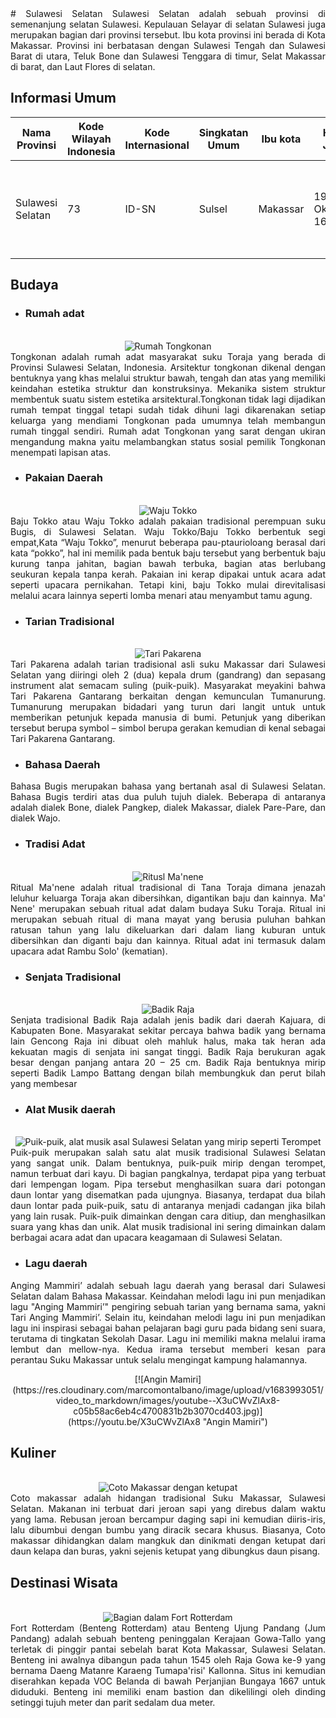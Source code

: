 <div align="justify">
   # Sulawesi Selatan
   Sulawesi Selatan adalah sebuah provinsi di semenanjung selatan Sulawesi. Kepulauan Selayar di selatan Sulawesi juga merupakan bagian dari provinsi tersebut. Ibu kota provinsi ini berada di Kota Makassar. Provinsi ini berbatasan dengan Sulawesi Tengah dan Sulawesi Barat di utara, Teluk Bone dan Sulawesi Tenggara di timur, Selat Makassar di barat, dan Laut Flores di selatan.

   ## Informasi Umum
   | Nama Provinsi  | Kode Wilayah Indonesia | Kode Internasional | Singkatan Umum | Ibu kota |   Hari Jadi   | Lambang                                                              |
   |----------------|------------------------|--------------------|----------------|----------|---------------|----------------------------------------------------------------------|
   |Sulawesi Selatan|           73           |       ID-SN        | Sulsel         | Makassar |19 Oktober 1669| <div align="center"><img alt="Lambang" width="150" src="https://upload.wikimedia.org/wikipedia/commons/thumb/6/67/Coat_of_arms_of_South_Sulawesi.svg/90px-Coat_of_arms_of_South_Sulawesi.svg.png"/></div> |

   ## Budaya

   - ### Rumah adat
   <br/>
   <div align="center"><img alt="Rumah Tongkonan" src="https://upload.wikimedia.org/wikipedia/commons/thumb/e/ed/Tongkonan_Toraja.jpg/330px-Tongkonan_Toraja.jpg"/></div>
   Tongkonan adalah rumah adat masyarakat suku Toraja yang berada di Provinsi Sulawesi Selatan, Indonesia. Arsitektur tongkonan dikenal dengan bentuknya yang khas melalui struktur bawah, tengah dan atas yang memiliki keindahan estetika struktur dan konstruksinya. Mekanika sistem struktur membentuk suatu sistem estetika arsitektural.Tongkonan tidak lagi dijadikan rumah tempat tinggal tetapi sudah tidak dihuni lagi dikarenakan setiap keluarga yang mendiami Tongkonan pada umumnya telah membangun rumah tinggal sendiri. Rumah adat Tongkonan yang sarat dengan ukiran mengandung makna yaitu melambangkan status sosial pemilik Tongkonan menempati lapisan atas.
   
   - ### Pakaian Daerah
   <br/>
   <div align="center"><img alt="Waju Tokko" src="https://upload.wikimedia.org/wikipedia/commons/thumb/a/af/Pengantin_bugis_-_panoramio.jpg/121px-Pengantin_bugis_-_panoramio.jpg"/></div>
   Baju Tokko atau Waju Tokko adalah pakaian tradisional perempuan suku Bugis, di Sulawesi Selatan. Waju Tokko/Baju Tokko berbentuk segi empat,Kata “Waju Tokko”, menurut beberapa pau-ptaurioloang berasal dari kata “pokko”, hal ini memilik pada bentuk baju tersebut yang berbentuk baju kurung tanpa jahitan, bagian bawah terbuka, bagian atas berlubang seukuran kepala tanpa kerah. Pakaian ini kerap dipakai untuk acara adat seperti upacara pernikahan. Tetapi kini, baju Tokko mulai direvitalisasi melalui acara lainnya seperti lomba menari atau menyambut tamu agung.
   
   - ### Tarian Tradisional
   <br/>
   <div align="center"><img alt="Tari Pakarena" src="https://upload.wikimedia.org/wikipedia/commons/thumb/c/c4/Performing_pakarena_dance.jpg/330px-Performing_pakarena_dance.jpg"/></div>
   Tari Pakarena adalah tarian tradisional asli suku Makassar dari Sulawesi Selatan yang diiringi oleh 2 (dua) kepala drum (gandrang) dan sepasang instrument alat semacam suling (puik-puik). Masyarakat meyakini bahwa Tari Pakarena Gantarang berkaitan dengan kemunculan Tumanurung. Tumanurung merupakan bidadari yang turun dari langit untuk untuk memberikan petunjuk kepada manusia di bumi. Petunjuk yang diberikan tersebut berupa symbol – simbol berupa gerakan kemudian di kenal sebagai Tari Pakarena Gantarang.

   - ### Bahasa Daerah
   Bahasa Bugis merupakan bahasa yang bertanah asal di Sulawesi Selatan. Bahasa Bugis terdiri atas dua puluh tujuh dialek. Beberapa di antaranya adalah dialek Bone, dialek Pangkep, dialek Makassar, dialek Pare-Pare, dan dialek Wajo. 
   
   - ### Tradisi Adat
   <br/>
   <div align="center"><img alt="Ritusl Ma'nene" src="https://upload.wikimedia.org/wikipedia/commons/thumb/7/78/Manene_Tradisi_Ganti_Baju_Mayat_di_Tana_Toraja.jpg/330px-Manene_Tradisi_Ganti_Baju_Mayat_di_Tana_Toraja.jpg"/></div>
   Ritual Ma'nene adalah ritual tradisional di Tana Toraja dimana jenazah leluhur keluarga Toraja akan dibersihkan, digantikan baju dan kainnya. Ma' Nene' merupakan sebuah ritual adat dalam budaya Suku Toraja. Ritual ini merupakan sebuah ritual di mana mayat yang berusia puluhan bahkan ratusan tahun yang lalu dikeluarkan dari dalam liang kuburan untuk dibersihkan dan diganti baju dan kainnya. Ritual adat ini termasuk dalam upacara adat Rambu Solo' (kematian).
   
   - ### Senjata Tradisional
   <br/>
   <div align="center"><img alt="Badik Raja" src="https://cdnwpedutorenews.gramedia.net/wp-content/uploads/2022/06/30135808/image003-4.png"/></div>
   Senjata tradisional Badik Raja adalah jenis badik dari daerah Kajuara, di Kabupaten Bone. Masyarakat sekitar percaya bahwa badik yang bernama lain Gencong Raja ini dibuat oleh mahluk halus, maka tak heran ada kekuatan magis di senjata ini sangat tinggi. Badik Raja berukuran agak besar dengan panjang antara 20 – 25 cm. Badik Raja bentuknya mirip seperti Badik Lampo Battang dengan bilah membungkuk dan perut bilah yang membesar
   
   - ### Alat Musik daerah
   <br/>
   <div align="center"><img alt="Puik-puik, alat musik asal Sulawesi Selatan yang mirip seperti Terompet" src="https://i0.wp.com/berandasulsel.com/wp-content/uploads/2020/06/puik-puik.jpg?resize=766%2C476&ssl=1"/></div>
   Puik-puik merupakan salah satu alat musik tradisional Sulawesi Selatan yang sangat unik. Dalam bentuknya, puik-puik mirip dengan terompet, namun terbuat dari kayu. Di bagian pangkalnya, terdapat pipa yang terbuat dari lempengan logam. Pipa tersebut menghasilkan suara dari potongan daun lontar yang disematkan pada ujungnya. Biasanya, terdapat dua bilah daun lontar pada puik-puik, satu di antaranya menjadi cadangan jika bilah yang lain rusak. Puik-puik dimainkan dengan cara ditiup, dan menghasilkan suara yang khas dan unik. Alat musik tradisional ini sering dimainkan dalam berbagai acara adat dan upacara keagamaan di Sulawesi Selatan. 
   
   - ### Lagu daerah
   Anging Mammiriʼ adalah sebuah lagu daerah yang berasal dari Sulawesi Selatan dalam Bahasa Makassar. Keindahan melodi lagu ini pun menjadikan lagu "Anging Mammiriʼ" pengiring sebuah tarian yang bernama sama, yakni Tari Anging Mammiriʼ. Selain itu, keindahan melodi lagu ini pun menjadikan lagu ini inspirasi sebagai bahan pelajaran bagi guru pada bidang seni suara, terutama di tingkatan Sekolah Dasar. Lagu ini memiliki makna melalui irama lembut dan mellow-nya. Kedua irama tersebut memberi kesan para perantau Suku Makassar untuk selalu mengingat kampung halamannya.
   <br/>
   <div align="center">[![Angin Mamiri](https://res.cloudinary.com/marcomontalbano/image/upload/v1683993051/video_to_markdown/images/youtube--X3uCWvZlAx8-c05b58ac6eb4c4700831b2b3070cd403.jpg)](https://youtu.be/X3uCWvZlAx8 "Angin Mamiri")</div>
   
   ## Kuliner
   <br/>
   <div align="center"><img alt="Coto Makassar dengan ketupat" src="https://upload.wikimedia.org/wikipedia/commons/thumb/c/c1/Coto_Makassar_dish.JPG/330px-Coto_Makassar_dish.JPG"/></div>
   Coto makassar adalah hidangan tradisional Suku Makassar, Sulawesi Selatan. Makanan ini terbuat dari jeroan sapi yang direbus dalam waktu yang lama. Rebusan jeroan bercampur daging sapi ini kemudian diiris-iris, lalu dibumbui dengan bumbu yang diracik secara khusus. Biasanya, Coto makassar dihidangkan dalam mangkuk dan dinikmati dengan ketupat dari daun kelapa dan buras, yakni sejenis ketupat yang dibungkus daun pisang.

   ## Destinasi Wisata
   <br/>
   <div align="center"><img alt="Bagian dalam Fort Rotterdam" src="https://upload.wikimedia.org/wikipedia/commons/thumb/e/e0/Fort_Rotterdam%2C_Makassar%2C_Indonesia_-_20100227-02.jpg/413px-Fort_Rotterdam%2C_Makassar%2C_Indonesia_-_20100227-02.jpg"/></div>
   Fort Rotterdam (Benteng Rotterdam) atau Benteng Ujung Pandang (Jum Pandang) adalah sebuah benteng peninggalan Kerajaan Gowa-Tallo yang terletak di pinggir pantai sebelah barat Kota Makassar, Sulawesi Selatan. Benteng ini awalnya dibangun pada tahun 1545 oleh Raja Gowa ke-9 yang bernama Daeng Matanre Karaeng Tumapa'risi' Kallonna. Situs ini kemudian diserahkan kepada VOC Belanda di bawah Perjanjian Bungaya 1667 untuk diduduki. Benteng ini memiliki enam bastion dan dikelilingi oleh dinding setinggi tujuh meter dan parit sedalam dua meter.
</div>